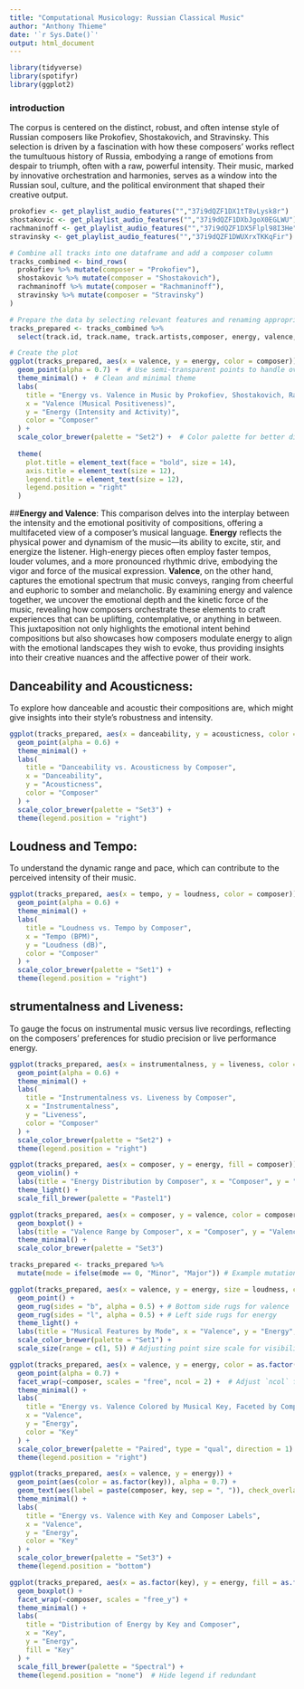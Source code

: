 ```yaml
---
title: "Computational Musicology: Russian Classical Music"
author: "Anthony Thieme"
date: '`r Sys.Date()`'
output: html_document
---
```


```r
library(tidyverse)
library(spotifyr)
library(ggplot2)
```

### introduction
The corpus is centered on the distinct, robust, and often intense style of Russian composers like Prokofiev, Shostakovich, and Stravinsky. This selection is driven by a fascination with how these composers’ works reflect the tumultuous history of Russia, embodying a range of emotions from despair to triumph, often with a raw, powerful intensity. Their music, marked by innovative orchestration and harmonies, serves as a window into the Russian soul, culture, and the political environment that shaped their creative output.

```r

prokofiev <- get_playlist_audio_features("","37i9dQZF1DX1tT8vLysk8r")
shostakovic <- get_playlist_audio_features("","37i9dQZF1DXbJgoX0EGLWU")
rachmaninoff <- get_playlist_audio_features("","37i9dQZF1DX5Flpl98I3He")
stravinsky <- get_playlist_audio_features("","37i9dQZF1DWUXrxTKKqFir")

# Combine all tracks into one dataframe and add a composer column
tracks_combined <- bind_rows(
  prokofiev %>% mutate(composer = "Prokofiev"),
  shostakovic %>% mutate(composer = "Shostakovich"),
  rachmaninoff %>% mutate(composer = "Rachmaninoff"),
  stravinsky %>% mutate(composer = "Stravinsky")
)

# Prepare the data by selecting relevant features and renaming appropriately
tracks_prepared <- tracks_combined %>%
  select(track.id, track.name, track.artists,composer, energy, valence, tempo, instrumentalness, danceability, acousticness, liveness, loudness, speechiness, time_signature, mode, key)


```

```r

# Create the plot
ggplot(tracks_prepared, aes(x = valence, y = energy, color = composer)) +
  geom_point(alpha = 0.7) +  # Use semi-transparent points to handle overplotting
  theme_minimal() +  # Clean and minimal theme
  labs(
    title = "Energy vs. Valence in Music by Prokofiev, Shostakovich, Rachmaninoff, and Stravinsky",
    x = "Valence (Musical Positiveness)",
    y = "Energy (Intensity and Activity)",
    color = "Composer"
  ) +
  scale_color_brewer(palette = "Set2") +  # Color palette for better distinction
 
  theme(
    plot.title = element_text(face = "bold", size = 14),
    axis.title = element_text(size = 12),
    legend.title = element_text(size = 12),
    legend.position = "right"
  )

```

##**Energy and Valence**: 
This comparison delves into the interplay between the intensity and the emotional positivity of compositions, offering a multifaceted view of a composer's musical language. **Energy** reflects the physical power and dynamism of the music—its ability to excite, stir, and energize the listener. High-energy pieces often employ faster tempos, louder volumes, and a more pronounced rhythmic drive, embodying the vigor and force of the musical expression. **Valence**, on the other hand, captures the emotional spectrum that music conveys, ranging from cheerful and euphoric to somber and melancholic. By examining energy and valence together, we uncover the emotional depth and the kinetic force of the music, revealing how composers orchestrate these elements to craft experiences that can be uplifting, contemplative, or anything in between. This juxtaposition not only highlights the emotional intent behind compositions but also showcases how composers modulate energy to align with the emotional landscapes they wish to evoke, thus providing insights into their creative nuances and the affective power of their work.

## Danceability and Acousticness: 
To explore how danceable and acoustic their compositions are, which might give insights into their style's robustness and intensity.

```r
ggplot(tracks_prepared, aes(x = danceability, y = acousticness, color = composer)) +
  geom_point(alpha = 0.6) +
  theme_minimal() +
  labs(
    title = "Danceability vs. Acousticness by Composer",
    x = "Danceability",
    y = "Acousticness",
    color = "Composer"
  ) +
  scale_color_brewer(palette = "Set3") +
  theme(legend.position = "right")

```

## Loudness and Tempo: 
To understand the dynamic range and pace, which can contribute to the perceived intensity of their music.

``` r
ggplot(tracks_prepared, aes(x = tempo, y = loudness, color = composer)) +
  geom_point(alpha = 0.6) +
  theme_minimal() +
  labs(
    title = "Loudness vs. Tempo by Composer",
    x = "Tempo (BPM)",
    y = "Loudness (dB)",
    color = "Composer"
  ) +
  scale_color_brewer(palette = "Set1") +
  theme(legend.position = "right")

```

## strumentalness and Liveness: 
To gauge the focus on instrumental music versus live recordings, reflecting on the composers' preferences for studio precision or live performance energy.
``` r
ggplot(tracks_prepared, aes(x = instrumentalness, y = liveness, color = composer)) +
  geom_point(alpha = 0.6) +
  theme_minimal() +
  labs(
    title = "Instrumentalness vs. Liveness by Composer",
    x = "Instrumentalness",
    y = "Liveness",
    color = "Composer"
  ) +
  scale_color_brewer(palette = "Set2") +
  theme(legend.position = "right")

```


```r
ggplot(tracks_prepared, aes(x = composer, y = energy, fill = composer)) +
  geom_violin() +
  labs(title = "Energy Distribution by Composer", x = "Composer", y = "Energy") +
  theme_light() +
  scale_fill_brewer(palette = "Pastel1")

```

```r

ggplot(tracks_prepared, aes(x = composer, y = valence, color = composer)) +
  geom_boxplot() +
  labs(title = "Valence Range by Composer", x = "Composer", y = "Valence") +
  theme_minimal() +
  scale_color_brewer(palette = "Set3")


```


```r
tracks_prepared <- tracks_prepared %>%
  mutate(mode = ifelse(mode == 0, "Minor", "Major")) # Example mutation

ggplot(tracks_prepared, aes(x = valence, y = energy, size = loudness, color = mode)) +
  geom_point() +
  geom_rug(sides = "b", alpha = 0.5) + # Bottom side rugs for valence
  geom_rug(sides = "l", alpha = 0.5) + # Left side rugs for energy
  theme_light() +
  labs(title = "Musical Features by Mode", x = "Valence", y = "Energy", color = "Mode", size = "Loudness") +
  scale_color_brewer(palette = "Set1") +
  scale_size(range = c(1, 5)) # Adjusting point size scale for visibility
```


```r
ggplot(tracks_prepared, aes(x = valence, y = energy, color = as.factor(key))) +
  geom_point(alpha = 0.7) +
  facet_wrap(~composer, scales = "free", ncol = 2) +  # Adjust `ncol` for layout preferences
  theme_minimal() +
  labs(
    title = "Energy vs. Valence Colored by Musical Key, Faceted by Composer",
    x = "Valence",
    y = "Energy",
    color = "Key"
  ) +
  scale_color_brewer(palette = "Paired", type = "qual", direction = 1) +
  theme(legend.position = "right")

```


```r
ggplot(tracks_prepared, aes(x = valence, y = energy)) +
  geom_point(aes(color = as.factor(key)), alpha = 0.7) +
  geom_text(aes(label = paste(composer, key, sep = ", ")), check_overlap = TRUE, vjust = -1, size = 2.5) +
  theme_minimal() +
  labs(
    title = "Energy vs. Valence with Key and Composer Labels",
    x = "Valence",
    y = "Energy",
    color = "Key"
  ) +
  scale_color_brewer(palette = "Set3") +
  theme(legend.position = "bottom")

```

```r

ggplot(tracks_prepared, aes(x = as.factor(key), y = energy, fill = as.factor(key))) +
  geom_boxplot() +
  facet_wrap(~composer, scales = "free_y") +
  theme_minimal() +
  labs(
    title = "Distribution of Energy by Key and Composer",
    x = "Key",
    y = "Energy",
    fill = "Key"
  ) +
  scale_fill_brewer(palette = "Spectral") +
  theme(legend.position = "none")  # Hide legend if redundant


```